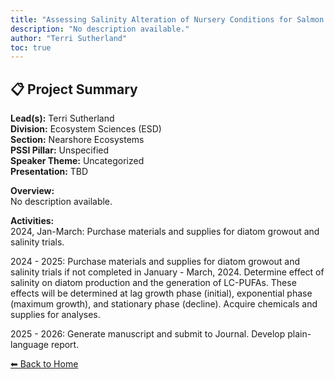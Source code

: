 ---
title: "Assessing Salinity Alteration of Nursery Conditions for Salmon Smolts following Construction of Roberts Bank Terminal-2"
description: "No description available."
author: "Terri Sutherland"
toc: true
---

## 📋 Project Summary

**Lead(s):** Terri Sutherland  
**Division:** Ecosystem Sciences (ESD)  
**Section:** Nearshore Ecosystems  
**PSSI Pillar:** Unspecified  
**Speaker Theme:** Uncategorized  
**Presentation:** TBD  

**Overview:**  
No description available.   

**Activities:**  
2024, Jan-March: Purchase materials and supplies for diatom growout and salinity trials.

2024 - 2025: Purchase materials and supplies for diatom growout and salinity trials if not completed in January - March, 2024. Determine effect of salinity on diatom production and the generation of LC-PUFAs. These effects will be determined at lag growth phase (initial), exponential phase (maximum growth), and stationary phase (decline). Acquire chemicals and supplies for analyses.

2025 - 2026: Generate manuscript and submit to Journal. Develop plain-language report.

[⬅ Back to Home](../index.qmd)

